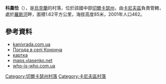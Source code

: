 {{coord|49|38|52|N|31|28|11|E|scale:30000_region:UA|display=title}}

'''科農恰'''（{{lang-uk|Кононча}}），是[[烏克蘭|烏克蘭]]的村落，位於該國中部[[切爾卡瑟州|切爾卡瑟州]]，由[[卡尼夫區|卡尼夫區]]負責管轄，處於[[羅斯河|羅斯河]]畔，面積1.62平方公里，海拔高度85米，2001年人口462。

==參考資料==
*[https://web.archive.org/web/20141103162713/http://kanivrada.com.ua/konon.htm kanivrada.com.ua]
*[http://weather.in.ua/ua/cherkasskaja/11340 Погода в селі Кононча] {{Wayback|url=http://weather.in.ua/ua/cherkasskaja/11340 |date=20141103172632 }}
*[http://gska2.rada.gov.ua/pls/z7502/A005?rdat1=26.07.2009&rf7571=37821 картка]{{dead link|date=2018年4月 |bot=InternetArchiveBot |fix-attempted=yes }}
*[http://maps.vlasenko.net/?y=49.64722&x=31.46862 maps.vlasenko.net] {{Wayback|url=http://maps.vlasenko.net/?y=49.64722&x=31.46862 |date=20160305045703 }}{{ref-ru}}
* [http://who-is-who.com.ua/bookmaket/mischerkasy2009/8/193.html who-is-who.com.ua]{{dead link|date=2018年1月 |bot=InternetArchiveBot |fix-attempted=yes }}

[[Category:切爾卡瑟州村落|Category:切爾卡瑟州村落]]
[[Category:卡尼夫區村落|Category:卡尼夫區村落]]


{{Cherkasy-geo-stub}}